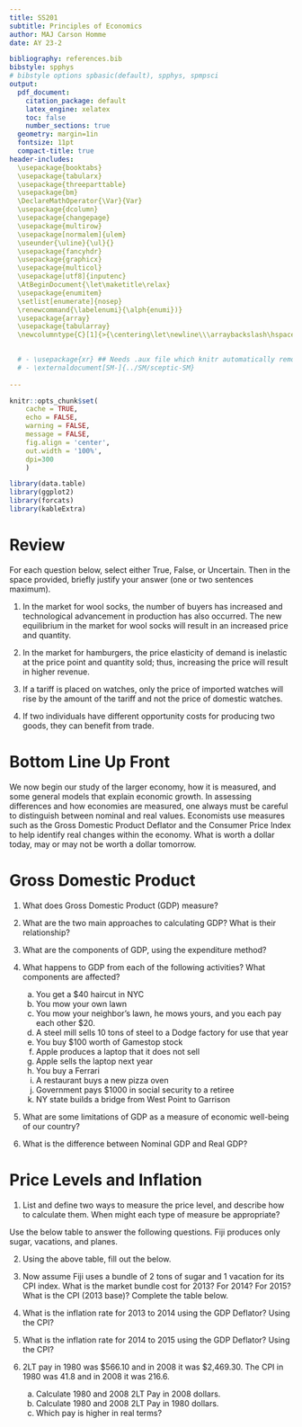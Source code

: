 ```yaml
---
title: SS201
subtitle: Principles of Economics
author: MAJ Carson Homme
date: AY 23-2

bibliography: references.bib
bibstyle: spphys
# bibstyle options spbasic(default), spphys, spmpsci
output:
  pdf_document:
    citation_package: default
    latex_engine: xelatex
    toc: false
    number_sections: true
  geometry: margin=1in
  fontsize: 11pt
  compact-title: true
header-includes: 
  \usepackage{booktabs}
  \usepackage{tabularx}
  \usepackage{threeparttable}
  \usepackage{bm}
  \DeclareMathOperator{\Var}{Var}
  \usepackage{dcolumn}
  \usepackage{changepage}
  \usepackage{multirow}
  \usepackage[normalem]{ulem}
  \useunder{\uline}{\ul}{}
  \usepackage{fancyhdr}
  \usepackage{graphicx}
  \usepackage{multicol}
  \usepackage[utf8]{inputenc}
  \AtBeginDocument{\let\maketitle\relax}
  \usepackage{enumitem}
  \setlist[enumerate]{nosep}
  \renewcommand{\labelenumi}{\alph{enumi})}
  \usepackage{array}
  \usepackage{tabularray}
  \newcolumntype{C}[1]{>{\centering\let\newline\\\arraybackslash\hspace{0pt}}m{#1}}

  
  # - \usepackage{xr} ## Needs .aux file which knitr automatically removes
  # - \externaldocument[SM-]{../SM/sceptic-SM}
  
---
```


```r
knitr::opts_chunk$set(
	cache = TRUE, 
	echo = FALSE, 
	warning = FALSE,
	message = FALSE,
	fig.align = 'center',
	out.width = '100%',
	dpi=300
	)
```

```r
library(data.table)
library(ggplot2)
library(forcats)
library(kableExtra)
```


\fancyhf{}
\begin{center}
    \Large
    \textbf{
    \textit{SS201: Principles of Economics} \\ 
    AY 23-2 \\ 
    }
    Lesson 20: Macroeconomic Aggregates
\end{center}
\fancyfoot[C]{\thepage}

# Review {#sec:review}
For each question below, select either True, False, or Uncertain. Then in the space provided, briefly justify your answer (one or two sentences maximum).


\begin{center}
True \hspace{3cm} False \hspace{3cm} Uncertain
\end{center}

1. In the market for wool socks, the number of buyers has increased and technological advancement in production has also occurred. The new equilibrium in the market for wool socks will result in an increased price and quantity.

  \vspace{2cm}

\begin{center}
True \hspace{3cm} False \hspace{3cm} Uncertain
\end{center}

2. In the market for hamburgers, the price elasticity of demand is inelastic at the price point and quantity sold; thus, increasing the price will result in higher revenue.
  
\vspace{2cm}

\begin{center}
True \hspace{3cm} False \hspace{3cm} Uncertain
\end{center}

3. If a tariff is placed on watches, only the price of imported watches will rise by the amount of the tariff and not the price of domestic watches.

\vspace{2cm}

\begin{center}
True \hspace{3cm} False \hspace{3cm} Uncertain
\end{center}

4. If two individuals have different opportunity costs for producing two goods, they can benefit from trade.


\pagebreak

# Bottom Line Up Front {#sec:bluf}
We now begin our study of the larger economy, how it is measured, and some general models that explain economic growth. In assessing differences and how economies are measured, one always must be careful to distinguish between nominal and real values. Economists use measures such as the Gross Domestic Product Deflator and the Consumer Price Index to help identify real changes within the economy. What is worth a dollar today, may or may not be worth a dollar tomorrow.

# Gross Domestic Product {#sec:gdp}
1.	What does Gross Domestic Product (GDP) measure? \vspace{3cm}

2.	What are the two main approaches to calculating GDP? What is their relationship? \vspace{3cm}

3.	What are the components of GDP, using the expenditure method? \vspace{3cm}

4.	What happens to GDP from each of the following activities? What components are affected?
    a. You get a $40 haircut in NYC \vspace{1cm}
    b. You mow your own lawn \vspace{1cm}
    c. You mow your neighbor’s lawn, he mows yours, and you each pay each other $20. \vspace{1cm}
    d. A steel mill sells 10 tons of steel to a Dodge factory for use that year  \vspace{1cm}
    e. You buy $100 worth of Gamestop stock  \vspace{1cm}
    f. Apple produces a laptop that it does not sell  \vspace{1cm}
    g. Apple sells the laptop next year  \vspace{1cm}
    h. You buy a Ferrari \vspace{1cm}
    i. A restaurant buys a new pizza oven \vspace{1cm}
    j. Government pays $1000 in social security to a retiree  \vspace{1cm}
    k. NY state builds a bridge from West Point to Garrison  \vspace{1cm}
 
5.	What are some limitations of GDP as a measure of economic well-being of our country? \vspace{3cm}

6.	What is the difference between Nominal GDP and Real GDP? \vspace{3cm}

\pagebreak

# Price Levels and Inflation {#sec:pl}
1. List and define two ways to measure the price level, and describe how to calculate them. When might each type of measure be appropriate? \vspace{3cm}

Use the below table to answer the following questions. Fiji produces only sugar, vacations, and planes.

\begin{center}
\resizebox{0.95\textwidth}{!}{
                \begin{tabular}{|C{.08\linewidth}|C{.08\linewidth}|C{.08\linewidth}|C{.08\linewidth}|C{.08\linewidth}|C{.08\linewidth}|C{.08\linewidth}|}
\hline
\multicolumn{1}{|p{1.5cm}|}{\centering Year } & \multicolumn{1}{p{1.5cm}|}{\centering Price \\ of  \\ Sugar} & \multicolumn{1}{p{1.5cm}|}{\centering Quantity (tons) \\ of Sugar} & \multicolumn{1}{p{1.5cm}|}{\centering Price \\ of Vacations} & \multicolumn{1}{p{1.5cm}|}{\centering Quantity \\ of Vacations} & \multicolumn{1}{p{1.5cm}|}{\centering Price \\ of a Plane} & \multicolumn{1}{p{1.5cm}|}{\centering Quantity \\ of \\ Planes} \\
\hline
2013	& 5 & 100 & 1200 & 120 & 500,000 & 1  \\
\hline
2014	& 7 & 150 & 1500 & 125 & 550,000 & 1 \\
\hline
2015	& 7 & 150 & 1500 & 125 & 600,000 & 1 \\
\hline
\end{tabular}}
\end{center}

2. Using the above table, fill out the below.
  
  \begin{center}
                \begin{tabular}{|C{.08\linewidth}|C{.08\linewidth}|C{.08\linewidth}|C{.08\linewidth}|}
\hline
\multicolumn{1}{|p{1.5cm}|}{\centering Year} & \multicolumn{1}{p{3.5cm}|}{\centering Nominal \\ GDP} & \multicolumn{1}{p{3.5cm}|}{\centering Real GDP \\ (\$2013)} & \multicolumn{1}{p{3.5cm}|}{\centering GDP \\ Deflator} \\
\hline
2013	& & & \\
\hline
2014	& & & \\
\hline
2015	& & & \\
\hline
\end{tabular}
\end{center}
  
3. Now assume Fiji uses a bundle of 2 tons of sugar and 1 vacation for its CPI index.  What is the market bundle cost for 2013?  For 2014?  For 2015? What is the CPI (2013 base)? Complete the table below.

\begin{center}
                \begin{tabular}{|C{.08\linewidth}|C{.08\linewidth}|C{.08\linewidth}|C{.08\linewidth}|}
\hline
\multicolumn{1}{|p{1.5cm}|}{\centering Year} & \multicolumn{1}{|p{4.5cm}|}{\centering Cost of Basket} & \multicolumn{1}{|p{4.5cm}|}{\centering CPI} \\
\hline
2013	& & \\
\hline
2014	& & \\
\hline
2015	& & \\
\hline
\end{tabular}
\end{center}

\vspace{3cm}
  
4. What is the inflation rate for 2013 to 2014 using the GDP Deflator?  Using the CPI? \vspace{3cm}
  
5. What is the inflation rate for 2014 to 2015 using the GDP Deflator?  Using the CPI? \vspace{3cm}
  
6. 2LT pay in 1980 was \$566.10 and in 2008 it was \$2,469.30. The CPI in 1980 was 41.8 and in 2008 it was 216.6.

    a.	Calculate 1980 and 2008 2LT Pay in 2008 dollars. \vspace{3cm}
    b.	Calculate 1980 and 2008 2LT Pay in 1980 dollars.  \vspace{3cm}
    c.	Which pay is higher in real terms?  \vspace{3cm}
